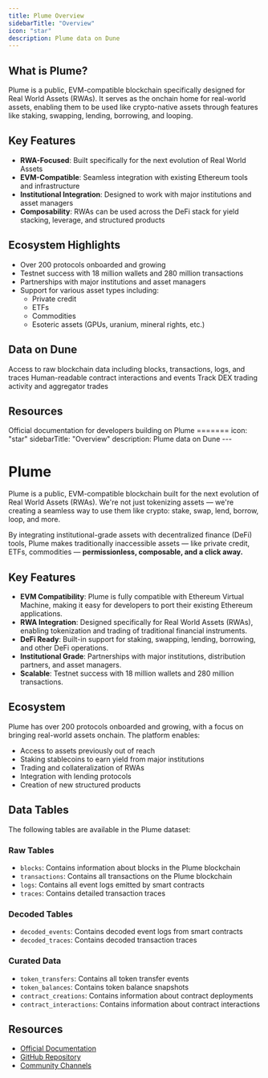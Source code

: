 ```yaml
---
title: Plume Overview
sidebarTitle: "Overview"
icon: "star"
description: Plume data on Dune
---
```



## What is Plume?

Plume is a public, EVM-compatible blockchain specifically designed for Real World Assets (RWAs). It serves as the onchain home for real-world assets, enabling them to be used like crypto-native assets through features like staking, swapping, lending, borrowing, and looping.

## Key Features

- **RWA-Focused**: Built specifically for the next evolution of Real World Assets
- **EVM-Compatible**: Seamless integration with existing Ethereum tools and infrastructure
- **Institutional Integration**: Designed to work with major institutions and asset managers
- **Composability**: RWAs can be used across the DeFi stack for yield stacking, leverage, and structured products

## Ecosystem Highlights

- Over 200 protocols onboarded and growing
- Testnet success with 18 million wallets and 280 million transactions
- Partnerships with major institutions and asset managers
- Support for various asset types including:
  - Private credit
  - ETFs
  - Commodities
  - Esoteric assets (GPUs, uranium, mineral rights, etc.)

## Data on Dune

<CardGroup cols={2}>
  <Card title="Raw Data" icon="database" href="/data-catalog/evm/plume/raw/blocks">
    Access to raw blockchain data including blocks, transactions, logs, and traces
  </Card>
  <Card title="Decoded Data" icon="code" href="/data-catalog/evm/plume/decoded/overview">
    Human-readable contract interactions and events
  </Card>
  <Card title="DEX Data" icon="shuffle" href="/data-catalog/evm/plume/curated-data/dex/dex-trades">
    Track DEX trading activity and aggregator trades
  </Card>
</CardGroup>

## Resources

<CardGroup cols={1}>
  <Card title="Plume Documentation" icon="link" href="https://docs.plume.org/plume">
    Official documentation for developers building on Plume
  </Card>
</CardGroup> 
=======
icon: "star"
sidebarTitle: "Overview"
description: Plume data on Dune
---

# Plume

Plume is a public, EVM-compatible blockchain built for the next evolution of Real World Assets (RWAs). We're not just tokenizing assets — we're creating a seamless way to use them like crypto: stake, swap, lend, borrow, loop, and more.

By integrating institutional-grade assets with decentralized finance (DeFi) tools, Plume makes traditionally inaccessible assets — like private credit, ETFs, commodities — **permissionless, composable, and a click away.**

## Key Features

- **EVM Compatibility**: Plume is fully compatible with Ethereum Virtual Machine, making it easy for developers to port their existing Ethereum applications.
- **RWA Integration**: Designed specifically for Real World Assets (RWAs), enabling tokenization and trading of traditional financial instruments.
- **DeFi Ready**: Built-in support for staking, swapping, lending, borrowing, and other DeFi operations.
- **Institutional Grade**: Partnerships with major institutions, distribution partners, and asset managers.
- **Scalable**: Testnet success with 18 million wallets and 280 million transactions.

## Ecosystem

Plume has over 200 protocols onboarded and growing, with a focus on bringing real-world assets onchain. The platform enables:

- Access to assets previously out of reach
- Staking stablecoins to earn yield from major institutions
- Trading and collateralization of RWAs
- Integration with lending protocols
- Creation of new structured products

## Data Tables

The following tables are available in the Plume dataset:

### Raw Tables
- `blocks`: Contains information about blocks in the Plume blockchain
- `transactions`: Contains all transactions on the Plume blockchain
- `logs`: Contains all event logs emitted by smart contracts
- `traces`: Contains detailed transaction traces

### Decoded Tables
- `decoded_events`: Contains decoded event logs from smart contracts
- `decoded_traces`: Contains decoded transaction traces

### Curated Data
- `token_transfers`: Contains all token transfer events
- `token_balances`: Contains token balance snapshots
- `contract_creations`: Contains information about contract deployments
- `contract_interactions`: Contains information about contract interactions

## Resources

- [Official Documentation](https://docs.plume.org/plume)
- [GitHub Repository](https://github.com/plumenetwork)
- [Community Channels](https://docs.plume.org/plume/community-and-support/community-channels)
